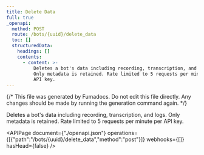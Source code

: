 ```yaml
---
title: Delete Data
full: true
_openapi:
  method: POST
  route: /bots/{uuid}/delete_data
  toc: []
  structuredData:
    headings: []
    contents:
      - content: >-
          Deletes a bot's data including recording, transcription, and logs.
          Only metadata is retained. Rate limited to 5 requests per minute per
          API key.
---
```


{/* This file was generated by Fumadocs. Do not edit this file directly. Any changes should be made by running the generation command again. */}

Deletes a bot's data including recording, transcription, and logs. Only metadata is retained. Rate limited to 5 requests per minute per API key.

<APIPage document={"./openapi.json"} operations={[{"path":"/bots/{uuid}/delete_data","method":"post"}]} webhooks={[]} hasHead={false} />